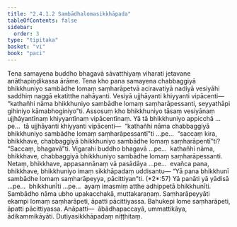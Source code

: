 ```yaml
---
title: "2.4.1.2 Sambādhalomasikkhāpada"
tableOfContents: false
sidebar:
  order: 3
type: "tipitaka"
basket: "vi"
book: "paci"
---
```



<DynamicBreadcrumb />

<Division number="798" book="paci" bookNo="2" page="341">

<Paragraph number="2579" book="paci">
Tena samayena buddho bhagavā sāvatthiyaṃ viharati jetavane anāthapiṇḍikassa ārāme. Tena kho pana samayena chabbaggiyā bhikkhuniyo sambādhe lomaṃ saṃharāpetvā aciravatiyā nadiyā vesiyāhi saddhiṃ naggā ekatitthe nahāyanti. Vesiyā ujjhāyanti khiyyanti vipācenti—  “kathañhi nāma bhikkhuniyo sambādhe lomaṃ saṃharāpessanti, seyyathāpi gihiniyo kāmabhoginiyo”ti.
</Paragraph>

<Paragraph number="2580" book="paci">
Assosuṃ kho bhikkhuniyo tāsaṃ vesiyānaṃ ujjhāyantīnaṃ khiyyantīnaṃ vipācentīnaṃ. Yā tā bhikkhuniyo appicchā …pe…  tā ujjhāyanti khiyyanti vipācenti—  “kathañhi nāma chabbaggiyā bhikkhuniyo sambādhe lomaṃ saṃharāpessantī”ti …pe…  “saccaṃ kira, bhikkhave, chabbaggiyā bhikkhuniyo sambādhe lomaṃ saṃharāpentī”ti? “Saccaṃ, bhagavā”ti. Vigarahi buddho bhagavā …pe…  kathañhi nāma, bhikkhave, chabbaggiyā bhikkhuniyo sambādhe lomaṃ saṃharāpessanti. Netaṃ, bhikkhave, appasannānaṃ vā pasādāya …pe…  evañca pana, bhikkhave, bhikkhuniyo imaṃ sikkhāpadaṃ uddisantu—
</Paragraph>

</Division>
<Division number="799" book="paci" bookNo="2" page="341">

<Paragraph number="2581" book="paci">
<Emphasis>“Yā pana bhikkhunī sambādhe lomaṃ saṃharāpeyya, pācittiyan”</Emphasis>ti. (*2*:<Emphasis>57</Emphasis>)
</Paragraph>

</Division>
<Division number="800" book="paci" bookNo="2" page="341">

<Paragraph number="2582" book="paci">
<Emphasis>Yā panā</Emphasis>ti yā yādisā …pe…  <Emphasis>bhikkhunī</Emphasis>ti …pe…  ayaṃ imasmiṃ atthe adhippetā bhikkhunīti.
</Paragraph>

<Paragraph number="2583" book="paci">
<Emphasis>Sambādho</Emphasis> nāma ubho upakacchakā, muttakaraṇaṃ.
</Paragraph>

<Paragraph number="2584" book="paci">
<Emphasis>Saṃharāpeyyā</Emphasis>ti ekampi lomaṃ saṃharāpeti, āpatti pācittiyassa. Bahukepi lome saṃharāpeti, āpatti pācittiyassa.
</Paragraph>

</Division>
<Division number="801" book="paci" bookNo="2" page="341">

<Paragraph number="2585" book="paci">
Anāpatti—  ābādhapaccayā, ummattikāya, ādikammikāyāti.

</Paragraph>
</Division>

<Paragraph number="2586" type="center" book="paci">
Dutiyasikkhāpadaṃ niṭṭhitaṃ.
</Paragraph>